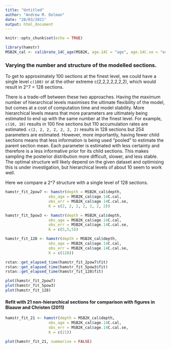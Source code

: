 ```yaml
---
title: "Untitled"
author: "Andrew M. Dolman"
date: "28/03/2021"
output: html_document
---
```


```r
knitr::opts_chunk$set(echo = TRUE)
```


```r
library(hamstr)
MSB2K_cal <- calibrate_14C_age(MSB2K, age.14C = "age", age.14C.se = "error")
```



### Varying the number and structure of the modelled sections.

To get to approximately 100 sections at the finest level, we could have a single level `c(100)` or at the other extreme c(2,2,2,2,2,2,2), which would result in 2^7 = 128 sections. 

There is a trade-off between these two approaches. Having the maximum number of hierarchical levels maximises the ultimate flexibility of the model, but comes at a cost of computation time and model stability. More hierarchical levels means that more parameters are ultimately being estimated to end up with the same number at the finest level. For example, `c(10, 10)` results in 100 fine sections but 110 accumulation rates are estimated. `c(2, 2, 2, 2, 2, 2, 2)` results in 128 sections but 254 parameters are estimated. However, more importantly, having fewer child sections means that less information is being used "pooled" to estimate the parent section mean. Each parameter is estimated with less certainty and therefore is a less informative prior for its child sections. This makes sampling the posterior distribution more difficult, slower, and less stable. The optimal structure will likely depend on the given dataset and optimising this is under investigation, but hierarchical levels of about 10 seem to work well.

Here we compare a 2^7 structure with a single level of 128 sections. 


```r
hamstr_fit_2pow7 <- hamstr(depth = MSB2K_cal$depth,
                   obs_age = MSB2K_cal$age.14C.cal,
                   obs_err = MSB2K_cal$age.14C.cal.se,
                   K = c(2, 2, 2, 2, 2, 2, 2))

hamstr_fit_5pow3 <- hamstr(depth = MSB2K_cal$depth,
                   obs_age = MSB2K_cal$age.14C.cal,
                   obs_err = MSB2K_cal$age.14C.cal.se,
                   K = c(5,5,5))

hamstr_fit_128 <- hamstr(depth = MSB2K_cal$depth,
                   obs_age = MSB2K_cal$age.14C.cal,
                   obs_err = MSB2K_cal$age.14C.cal.se,
                   K = c(128))
```

```r
rstan::get_elapsed_time(hamstr_fit_2pow7$fit)
rstan::get_elapsed_time(hamstr_fit_5pow3$fit)
rstan::get_elapsed_time(hamstr_fit_128$fit)
```



```r
plot(hamstr_fit_2pow7)
plot(hamstr_fit_5pow3)
plot(hamstr_fit_128)

```


#### Refit with 21 non-hierarchical sections for comparison with figures in Blaauw and Christen (2011)


```r
hamstr_fit_21 <- hamstr(depth = MSB2K_cal$depth,
                   obs_age = MSB2K_cal$age.14C.cal,
                   obs_err = MSB2K_cal$age.14C.cal.se,
                   K = c(21))
```


```r
plot(hamstr_fit_21, summarise = FALSE)
```
